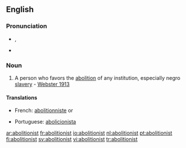 ==English==

===Pronunciation===
* {{a|UK}} {{IPA|/ˈæ.bə.lɪʃn̩.ɪst/}}, {{SAMPA|1=/"{.b@.lISn=.Ist/}}
* {{a|US}} {{SAMPA|/{'b@lI"S@n@st/}}

===Noun===
{{en-noun}}

#A person who favors the [[abolition]] of any institution, especially negro [[slavery]] - [[Webster 1913]]

====Translations====
{{trans-top|person who favors the abolition}}
*French: [[abolitionniste]] {{m}} or {{f}}
{{trans-mid}}
*Portuguese: [[abolicionista]]
{{trans-bottom}}

[[ar:abolitionist]]
[[fr:abolitionist]]
[[io:abolitionist]]
[[nl:abolitionist]]
[[pt:abolitionist]]
[[fi:abolitionist]]
[[sv:abolitionist]]
[[vi:abolitionist]]
[[tr:abolitionist]]